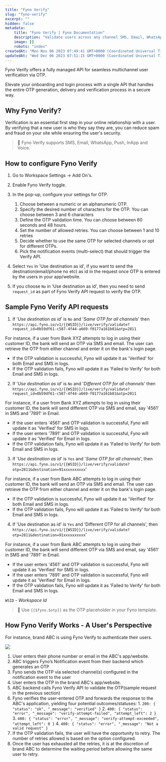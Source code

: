 ```yaml
---
title: "Fyno Verify"
slug: "fyno-verify"
excerpt: ""
hidden: false
metadata:
    title: "Fyno Verify | Fyno Documentation"
    description: "Validate users across any channel SMS, Email, WhatsApp, Voice, Push, InApp  with the Fyno Verify API, a password less authentication solution that enables seamless and secure user onboarding, reduces fraud."
    image: []
    robots: "index"
createdAt: "Mon Nov 06 2023 07:49:41 GMT+0000 (Coordinated Universal Time)"
updatedAt: "Wed Dec 06 2023 07:51:15 GMT+0000 (Coordinated Universal Time)"
---
```


Fyno Verify offers a fully managed API for seamless multichannel user verification via OTP.

Elevate your onboarding and login process with a single API that handles the entire OTP generation, delivery and verification process in a secure way.

## Why Fyno Verify?

Verification is an essential first step in your online relationship with a user. By verifying that a new user is who they say they are, you can reduce spam and fraud on your site while ensuring the user's security.

> 📘 Fyno Verify supports SMS, Email, WhatsApp, Push, InApp and Voice.

## How to configure Fyno Verify

1. Go to Workspace Settings → Add On's.

2. Enable Fyno Verify toggle.

3. In the pop-up, configure your settings for OTP.

    1. Choose between a numeric or an alphanumeric OTP.
    2. Specify the desired number of characters for the OTP. You can choose between 3 and 6 characters
    3. Define the OTP validation time. You can choose between 60 seconds and 48 hours.
    4. Set the number of allowed retries. You can choose between 1 and 10 retries
    5. Decide whether to use the same OTP for selected channels or opt for different OTPs.
    6. Pick the notification events (multi-select) that should trigger the Verify API.

4. Select `Yes` in 'Use destination as id', if you want to send the destination(email/phone no etc) as id in the request once OTP is entered by the users in your app/website.

5. If you choose `No` in 'Use destination as id', then you need to send `request_id` as part of Fyno Verify API request to verify the OTP.

## Sample Fyno Verify API requests

1. If '_Use destination as id_' is `No` and '_Same OTP for all channels_' then `https://api.fyno.io/v1/{{WSID}}/live/verify/validate?request_id=0b59df61-c587-4f44-a669-f0177a161b81&otp=2811`

For instance, if a user from Bank XYZ attempts to log in using their customer ID, the bank will send an OTP via SMS and email. The user can retrieve the OTP from either channel and enter it on the bank's login page.

-   If the OTP validation is successful, Fyno will update it as 'Verified' for both Email and SMS in logs.
-   If the OTP validation fails, Fyno will update it as 'Failed to Verify' for both Email and SMS in logs.

2. If '_Use destination as id_' is `No` and '_Different OTP for all channels_' then  
   `https://api.fyno.io/v1/{{WSID}}/live/verify/validate?request_id=0b59df61-c587-4f44-a669-f0177a161b81&otp=2811`

For instance, if a user from Bank XYZ attempts to log in using their customer ID, the bank will send different OTP via SMS and email, say '4561' in SMS and '7891' in Email.

-   If the user enters '4561' and OTP validation is successful, Fyno will update it as 'Verified' for SMS in logs.
-   If the user enters '7891' and OTP validation is successful, Fyno will update it as 'Verified' for Email in logs.
-   If the OTP validation fails, Fyno will update it as 'Failed to Verify' for both Email and SMS in logs.

3. If '_Use destination as id_' is `Yes` and '_Same OTP for all channels_', then `https://api.fyno.io/v1/{{WSID}}/live/verify/validate?otp=2811&destination=91xxxxxxxxxx`'

For instance, if a user from Bank ABC attempts to log in using their customer ID, the bank will send an OTP via SMS and email. The user can retrieve the OTP from either channel and enter it on the bank's login page.

-   If the OTP validation is successful, Fyno will update it as 'Verified' for both Email and SMS in logs.
-   If the OTP validation fails, Fyno will update it as 'Failed to Verify' for both Email and SMS in logs.

4. If 'Use destination as id' is `Yes` and 'Different OTP for all channels', then  
   `https://api.fyno.io/v1/{{WSID}}/live/verify/validate?otp=2811&destination=91xxxxxxxxxx`'

For instance, if a user from Bank ABC attempts to log in using their customer ID, the bank will send different OTP via SMS and email, say '4561' in SMS and '7891' in Email.

-   If the user enters '4561' and OTP validation is successful, Fyno will update it as 'Verified' for SMS in logs.
-   If the user enters '7891' and OTP validation is successful, Fyno will update it as 'Verified' for Email in logs.
-   If the OTP validation fails, Fyno will update it as 'Failed to Verify' for both Email and SMS in logs.

`WSID` - _Workspace Id_

> 📘 Use `{{$fyno.$otp}}` as the OTP placeholder in your Fyno template.

## How Fyno Verify Works - A User's Perspective

For instance, brand ABC is using Fyno Verify to authenticate their users.

![](/images/c4062a9-Fyno_Verify_Illustration.png)

1. User enters their phone number or email in the ABC's app/website.
2. ABC triggers Fyno’s Notification event from their backend which generates an OTP
3. Fyno sends the OTP via selected channel(s) configured in the notification event to the user
4. User enters the OTP in the brand ABC's app/website.
5. ABC backend calls Fyno Verify API to validate the OTP(sample request in the previous section)
6. Fyno verifies the user-entered OTP and forwards the response to the ABC's application, yielding four potential outcomes/statuses: 1. `200: {
    "status": "ok",
    "_message": "verified"
}` 2. `400: {
    "status": "error",
    "_message": "verify-attempt-failed",
    "attempt_left": 2
}` 3. `400: {
    "status": "error",
    "_message": "verify-attempt-exceeded",
    "attempt_left": 0
}` 4. `400: {
    "status": "error",
    "_message": "Not a valid request"
}`
7. If the OTP validation fails, the user will have the opportunity to retry. The number of retries allowed is based on the option configured.
8. Once the user has exhausted all the retries, it is at the discretion of brand ABC to determine the waiting period before allowing the same user to retry.
